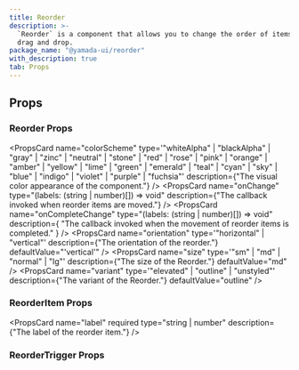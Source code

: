 ```yaml
---
title: Reorder
description: >-
  `Reorder` is a component that allows you to change the order of items using
  drag and drop.
package_name: "@yamada-ui/reorder"
with_description: true
tab: Props
---
```


## Props

### Reorder Props

<PropsCard
  name="colorScheme"
  type='"whiteAlpha" | "blackAlpha" | "gray" | "zinc" | "neutral" | "stone" | "red" | "rose" | "pink" | "orange" | "amber" | "yellow" | "lime" | "green" | "emerald" | "teal" | "cyan" | "sky" | "blue" | "indigo" | "violet" | "purple" | "fuchsia"'
  description={"The visual color appearance of the component."}
/>
<PropsCard
  name="onChange"
  type="(labels: (string | number)[]) => void"
  description={"The callback invoked when reorder items are moved."}
/>
<PropsCard
  name="onCompleteChange"
  type="(labels: (string | number)[]) => void"
  description={
    "The callback invoked when the movement of reorder items is completed."
  }
/>
<PropsCard
  name="orientation"
  type='"horizontal" | "vertical"'
  description={"The orientation of the reorder."}
  defaultValue="'vertical'"
/>
<PropsCard
  name="size"
  type='"sm" | "md" | "normal" | "lg"'
  description={"The size of the Reorder."}
  defaultValue="md"
/>
<PropsCard
  name="variant"
  type='"elevated" | "outline" | "unstyled"'
  description={"The variant of the Reorder."}
  defaultValue="outline"
/>

### ReorderItem Props

<PropsCard
  name="label"
  required
  type="string | number"
  description={"The label of the reorder item."}
/>

### ReorderTrigger Props
